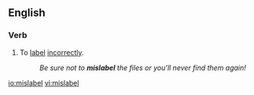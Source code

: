 ==English==

===Verb===
{{en-verb|mislabels|mislabelling|pres_ptc2=mislabeling|mislabelled|past2=mislabeled}}

# To [[label]] [[incorrectly]].
#: ''Be sure not to '''mislabel''' the files or you'll never find them again!''

[[io:mislabel]]
[[vi:mislabel]]